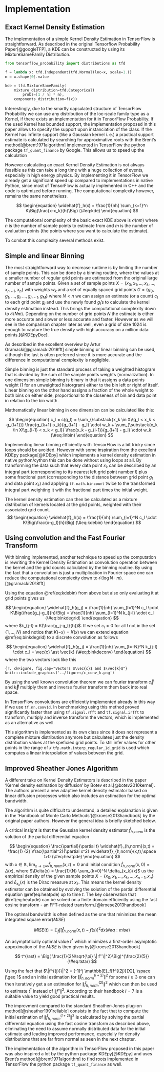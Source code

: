 # Implementation {#tensorflowImplementation}

## Exact Kernel Density Estimation

The implementation of a simple Kernel Density Estimation in TensorFlow is straightforward. As described in the original Tensorflow Probability Paper[@googleTFP], a KDE can be constructed by using its MixtureSameFamily Distribution.

```python

from tensorflow_probability import distributions as tfd

f = lambda x: tfd.Independent(tfd.Normal(loc=x, scale=1.))
n = x.shape[0].value

kde = tfd.MixtureSameFamily(
    mixture_distribution=tfd.Categorical(
        probs=[1 / n] * n),
    components_distribution=f(x))
```

Interestingly, due to the smartly capsulated structure of TensorFlow Probability we can use any distribution of the loc-scale family type as a Kernel, if there exists an implementation for it in TensorFlow Probability. If the used Kernel has bounded support, the implementation proposed in this paper allows to specify the support upon instanciation of the class. If the Kernel has infinite support (like a Gaussian kernel i. e.) a practical support estimate is calculated by searching for approximative roots with the Brent's method[@brent1971algorithm] implemented in TensorFlow the python package `tf_quant_finance` by Google. This allows us to speed up the calculation

However calculating an exact Kernel Density Estimation is not always feasible as this can take a long time with a huge collection of events, especially in high energy physics. By implementing it in TensorFlow we already get a significant speed up compared to implementations in native Python, since most of TensorFlow is actually implemented in C++ and the code is optimized before running. The computational complexity however, remains the same nonetheless.

$$
\begin{equation}
\widehat{f}_h(x) = \frac{1}{nh} \sum_{k=1}^n K\Big(\frac{x-x_k}{h}\Big)
(\#eq:kde)
\end{equation}
$$

The computational complexity of the basic exact KDE above is $\mathcal{O}(nm)$ where $n$ is the number of sample points to estimate from and $m$ is the number of evaluation points (the points where you want to calculate the estimate).

To combat this complexity several methods exist. 

## Simple and linear Binning

The most straightforward way to decrease runtime is by limiting the number of sample points. This can be done by a binning routine, where the values at a smaller number of regular grid points are estimated from the original large number of sample points.
Given a set of sample points $X = \{x_0, x_1, ..., x_k, ..., x_{n-1}, x_n\}$ with weights $w_k$ and a set of equally spaced grid points $G = \{g_0, g_1, ..., g_l, ..., g_{n-1}, g_M\}$ where $N < n$ we can assign an estimate (or a count) $c_l$ to each grid point $g_l$ and use the newly found $g_l$'s to calculate the kernel density estimation instead. This brings the computational complexity down to $\mathcal{O}(Nm)$. Depending on the number of grid points $N$ the estimate is either more accurate and slower or less accurate and faster. However as we will see in the comparison chapter later as well, even a grid of size $1024$ is enough to capture the true density with high accuracy on a million data points.[@KDEpyDoc].

As described in the excellent overview by Artur Gramacki[@gramacki2018fft] simple binning or linear binning can be used, although the last is often preferred since it is more accurate and the difference in computational complexity is negligible.

Simple binning is just the standard process of taking a weighted histogram that is divided by the sum of the sample points weights (normalization). In one dimension simple binning is binary in that it assigns a data points weight ($1$ for an unweighted historgram) either to the bin left or right of itself. Linear binning on the other hand assigns a fraction of the whole weight to both bins on either side, proportional to the closeness of bin and data point in relation to the bin width.

Mathematically linear binning in one dimension can be calculated like this:

$$
\begin{equation}
c_l = c(g_l) = \sum_{\substack{x_k \in X\\g_l < x_k < g_{l+1}}} \frac{g_{k+1}-x_k}{g_{l+1} - g_l} \cdot w_k + \sum_{\substack{x_k \in X\\g_{l-1} < x_k < g_l}} \frac{x_k - g_{l-1}}{g_{l+1} - g_l} \cdot w_k
(\#eq:linbin)
\end{equation}
$$

Implementing linear binning efficiently with TensorFlow is a bit tricky since loops should be avoided. However with some inspiration from the excellent KDEpy package[@KDEpy] which implements a kernel density estimation in native python/cython this can be done without using loops at all. By transforming the data such that every data point $x_k$ can be described by an integral part (corresponding to its nearest left grid point number $l$) plus some fractional part (corresponding to the distance between grid point $g_l$ and data point $x_k$) and applying `tf.math.bincount` twice to the transformed integral part weighting it with the fractional part times the initial weight.

The kernel density estimation can then be calculated as a mixture distribution of kernels located at the grid points, weighted with their associated grid count.
$$
\begin{equation}
\widehat{f}_h(x) = \frac{1}{nh} \sum_{l=1}^N c_l \cdot K\Big(\frac{x-g_l}{h}\Big)
(\#eq:kdebin)
\end{equation}
$$


## Using convolution and the Fast Fourier Transform

With binning implemented, another technique to speed up the computation is rewriting the Kernel Density Estimation as convolution operation between the kernel and the grid counts calculated by the binning routine. By using the fact that a convolution is just a multiplication in Fourier space one can reduce the computational complexity down to $\mathcal{O}(\log{N} \cdot m)$.[@gramacki2018fft]

Using the equation \@ref(eq:kdebin) from above but also only evaluating it at grid points gives us

$$
\begin{equation}
\widehat{f}_h(g_j) = \frac{1}{nh} \sum_{l=1}^N c_l \cdot K\Big(\frac{g_j-g_l}{h}\Big) = \frac{1}{nh} \sum_{l=1}^N k_{j-l} \cdot c_l
(\#eq:binkdegrid)
\end{equation}
$$
where $k_{j-l} = K(\frac{g_j-g_l}{h})$. 
If we set $c_l = 0$ for all $l$ not in the set $\{1, ..., N\}$ and notice that $K(-x) = K(x)$ we can extend equation \@ref(eq:binkdegrid) to a discrete convolution as follows

$$
\begin{equation}
\widehat{f}_h(g_j) = \frac{1}{nh} \sum_{l=-N}^N k_{j-l} \cdot c_l = \vec{c} \ast \vec{k}
(\#eq:binkdeconv)
\end{equation}
$$
where the two vectors look like this

```{r, ckFigure, fig.cap="Vectors $\vec{c}$ and $\vec{k}$"}
knitr::include_graphics('../figures/c_conv_k.png')
```

By using the well known convolution theorem we can fourier transform $\vec{c}$ and $\vec{k}$ multiply them and inverse fourier transform them back into real space. 

In TensorFlow convolutions are efficiently implemented already in this way if we use `tf.nn.conv1d`. In benchmarking using this method proved significantly faster than using `tf.signal.rfft` and `tf.signal.irfft` to transform, multiply and inverse transform the vectors, which is implemented as an alternative as well.

This algorithm is implemented as its own class since it does not represent a complete mixture distribution anymore but calculates just the density distribution values at the speficied grid points. To still infer values for other points in the range of $x$ `tfp.math.interp_regular_1d_grid` is used which computes a linear interpolation of values between the grid.

## Improved Sheather Jones Algorithm

A different take on Kernel Density Estimators is described in the paper 'Kernel density estimation by diffusion' by Botev et al.[@botev2010kernel]. The authors present a new adaptive kernel density estimator based on linear diffusion processes which also includes an estimation for the optimal bandwidth.

The algorithm is quite difficult to understand, a detailed explanation is given in the 'Handbook of Monte Carlo Methods'[@kroese2013handbook] by the original paper authors. However the general idea is briefly sketched below.

A critical insight is that the Gaussian kernel density estimator $\widehat{f}_{h,norm}$ is the solution of the partial differential equation

$$
\begin{equation}
\frac{\partial}{\partial t} \widehat{f}_{h,norm}(x,t) = \frac{1}
{2} \frac{\partial^2}{\partial x^2} \widehat{f}_{h,norm}(x,t),\space t>0 (\#eq:heatpde)
\end{equation}
$$
with $x \in \mathbb{R}$, $\lim_{x\rightarrow \pm \infty}{\widehat{f}_{h,norm}(x,t) = 0}$ and initial condition $\widehat{f}_{h,norm}(x,0) = \Delta(x)$, where $\Delta(x) = \frac{1}{N} \sum_{k=0}^N \delta_{x_k}(x)$ us the empirical density of the given sample points $X = \{x_0, x_1, ..., x_k, ..., x_{n-1}, x_n\}$ and $\delta_{x_k}(x)$ is the Dirac measure at $x_k$. This means the kernel density estimator can be obtained by evolving the solution of the partial differential equation \@ref(eq:heatpde) up to time $t$. The key observation that \@ref(eq:heatpde) can be solved on a finite domain efficiently using the fast cosine transform - an FFT-related transform.[@kroese2013handbook]

The optimal bandwidth is often defined as the one that minimizes the mean integrated square error($MISE$)

$$
\begin{equation}
MISE(t) = \mathbb{E}_f\int [\widehat{f}_{h,norm}(x,t) - f(x)]^2 dx
(\#eq:mise)
\end{equation}
$$

An asymptotically optimal value $t^{\ast}$ which minimizes a first-order asymptotic appoximation of the $MISE$ is then given by[@kroese2013handbook]

$$
t^{\ast} = \Big( \frac{1}{2N\sqrt{\pi} \| f''\|^2}\Big)^{\frac{2}{5}}
(\#eq:tstar)
$$

Using the fact that $\|f^{(j)}\|^2 = (-1)^j \mathbb{E}_f[f^{(2j)}(X)], \space j\geq 1$ and an initial estimation for $\|\widehat{f}_{h,norm}^{(l+2)}\|^2$  for some $l \geq 3$ one can then iteratively get a an estimation for $\|\widehat{f}_{h,norm}^{(2)}\|^2$ which can then be used to estimate $t^{\ast}$ instead of $\|f''\|^2$. According to their handbook $l = 7$ is a suitable value to yield good practical results.

The improvment compared to the standard Sheather-Jones plug-on method[@sheather1991reliable] consists in the fact that to compute the initial estimation of $\|\widehat{f}_{h,norm}^{(l+2)}\|^2$ is calculated by solving the partial differental equation using the fast cosine transform as described above, eliminating the need to assume normally distributed data for the initial estimate and leading improved performance, especially for density distributions that are far from normal as seen in the next chapter.

The implementation of the algorithm in TensorFlow proposed in this paper was also inspired a lot by the python package KDEpy[@KDEpy] and uses Brent's method[@brent1971algorithm] to find roots implemented in TensorFlow the python package `tf_quant_finance` as well.